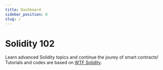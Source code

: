 ```yaml
---
title: Dashboard
sidebar_position: 0
slug: /
---
```



# Solidity 102
Learn advanced Solidity topics and continue the jourey of smart contracts! Tutorials and codes are based on [WTF Solidity](https://github.com/AmazingAng/WTF-Solidity).
<PageMetadata
  title="Solidity 102"
  description="Learn Advanced Solidity Topics"
  image="https://gateway.pinata.cloud/ipfs/QmYDJ1c9WuqCsEPZDGo8huyCPPkYjd1WoqDvBhSbNsgtJ2/102.png"
/>
<QuizDashboard courseId={SOLIDITY_ADVANCED_ID}></QuizDashboard>
